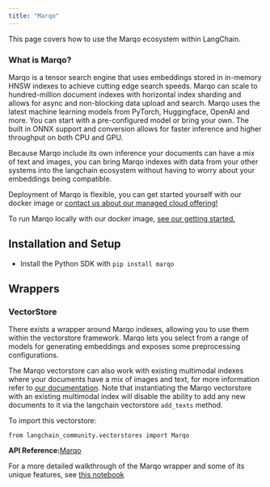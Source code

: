 ```yaml
---
title: "Marqo"
---
```


This page covers how to use the Marqo ecosystem within LangChain.

### **What is Marqo?**

Marqo is a tensor search engine that uses embeddings stored in in-memory HNSW indexes to achieve cutting edge search speeds. Marqo can scale to hundred-million document indexes with horizontal index sharding and allows for async and non-blocking data upload and search. Marqo uses the latest machine learning models from PyTorch, Huggingface, OpenAI and more. You can start with a pre-configured model or bring your own. The built in ONNX support and conversion allows for faster inference and higher throughput on both CPU and GPU.

Because Marqo include its own inference your documents can have a mix of text and images, you can bring Marqo indexes with data from your other systems into the langchain ecosystem without having to worry about your embeddings being compatible.

Deployment of Marqo is flexible, you can get started yourself with our docker image or [contact us about our managed cloud offering!](https://www.marqo.ai/pricing)

To run Marqo locally with our docker image, [see our getting started.](https://docs.marqo.ai/latest/)

## Installation and Setup

* Install the Python SDK with `pip install marqo`

## Wrappers

### VectorStore

There exists a wrapper around Marqo indexes, allowing you to use them within the vectorstore framework. Marqo lets you select from a range of models for generating embeddings and exposes some preprocessing configurations.

The Marqo vectorstore can also work with existing multimodal indexes where your documents have a mix of images and text, for more information refer to [our documentation](https://docs.marqo.ai/latest/#multi-modal-and-cross-modal-search). Note that instantiating the Marqo vectorstore with an existing multimodal index will disable the ability to add any new documents to it via the langchain vectorstore `add_texts` method.

To import this vectorstore:

```
from langchain_community.vectorstores import Marqo
```

**API Reference:**[Marqo](https://python.langchain.com/api_reference/community/vectorstores/langchain_community.vectorstores.marqo.Marqo.html)

For a more detailed walkthrough of the Marqo wrapper and some of its unique features, see [this notebook](/src/oss/integrations/vectorstores/marqo)
